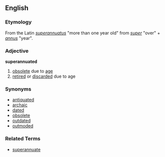 == English ==
=== Etymology ===
From the Latin ''[[superannuatus]]'' "more than one year old" from ''[[super]]'' "over" + ''[[annus]]'' "year".

=== Adjective ===
'''superannuated'''
# [[obsolete]] due to [[age]]
# [[retired]] or [[discarded]] due to age

=== Synonyms ===
*[[antiquated]]
*[[archaic]]
*[[dated]]
*[[obsolete]]
*[[outdated]]
*[[outmoded]]


=== Related Terms ===
*[[superannuate]]